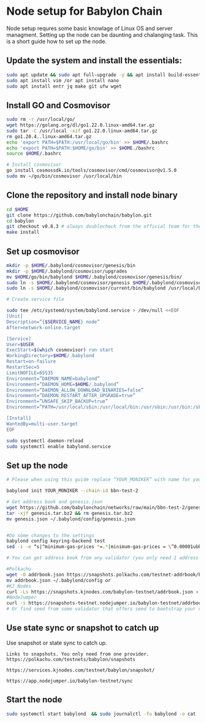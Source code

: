 # Node setup for Babylon Chain

Node setup requres some basic knowlage of Linux OS and server managment. Setting up the node
can be daunting and chalanging task. This is a short guide how to set up the node.

## Update the system and install the essentials:

```bash
sudo apt update && sudo apt full-upgrade -y && apt install build-essential 
sudo apt install vim /or apt install nano 
sudo apt install entr jq make git ufw wget 
```

## Install GO and Cosmovisor

```bash
sudo rm -r /usr/local/go/
wget https://golang.org/dl/go1.22.0.linux-amd64.tar.gz
sudo tar -C /usr/local -xzf go1.22.0.linux-amd64.tar.gz
rm go1.20.4..linux-amd64.tar.gz
echo 'export PATH=$PATH:/usr/local/go/bin' >> $HOME/.bashrc
echo 'export PATH=$PATH:$HOME/go/bin' >> $HOME./bashrc
source $HOME/.bashrc

# Install cosmovisor
go install cosmossdk.io/tools/cosmovisor/cmd/cosmovisor@v1.5.0
sudo mv ~/go/bin/cosmovisor /usr/local/bin
```

## Clone the repository and install node binary

```bash
cd $HOME 
git clone https://github.com/babylonchain/babylon.git
cd babylon 
git checkout v0.8.3 # always doublecheck from the official team for the right version
make install
```

## Set up cosmovisor

```bash 
mkdir -p $HOME/.babylond/cosmovisor/genesis/bin
mkdir -p $HOME/.babylond/cosmovisor/upgrades
mv $HOME/go/bin/babylond $HOME/.babylond/cosmovisor/genesis/bin/
sudo ln -s $HOME/.babylond/cosmovisor/genesis $HOME/.babylond/cosmovisor/current -f
sudo ln -s $HOME/.babylond/cosmovisor/current/bin/babylond /usr/local/bin/babylond -f

# Create service file

sudo tee /etc/systemd/system/babylond.service > /dev/null <<EOF
[Unit]
Description=”{$SERVICE_NAME} node”
After=network-online.target

[Service]
User=$USER
ExecStart=$(which cosmovisor) run start
WorkingDirectory=$HOME/.babylond
Restart=on-failure 
RestartSec=5
LimitNOFILE=65535
Environment=”DAEMON_NAME=babylond”
Environment=”DAEMON_HOME=$HOME/.babylond”
Environment=”DAEMON_ALLOW_DOWNLOAD_BINARIES=false”
Environment=”DAEMON_RESTART_AFTER_UPGRADE=true”
Environment=”UNSAFE_SKIP_BACKUP=true”
Environment=”PATH=/usr/local/sbin:/usr/local/bin:/usr/sbin:/usr/bin:/sbin:/bin:/usr/games:/usr/local/games:/snap/bin:$HOME/.babylond/cosmovisor/current/bin”

[Install]
WantedBy=multi-user.target
EOF

sudo systemctl daemon-reload
sudo systemctl enable babylond.service
```

## Set up the node 

```bash
# Please when using this guide replace “YOUR_MONIKER” with name for your node.

babylond init YOUR_MONIKER --chain-id bbn-test-2

# Get address book and genesis.json
wget https://github.com/babylonchain/networks/raw/main/bbn-test-2/genesis.tar.bz2
tar -xjf genesis.tar.bz2 && rm genesis.tar.bz2
mv genesis.json ~/.babylond/config/genesis.json


#Do some changes to the settings
babylond config keyring-backend test
sed -i -e “s|^minimum-gas-prices *=.*|minimum-gas-prices = \”0.00001ubbn\”|” $HOME/.babylond/config/app.toml

# You can get address book from any validator (you only need 1 address book)

#Polkachu
wget -O addrbook.json https://snapshots.polkachu.com/testnet-addrbook/babylon/addrbook.json –inet4-only
mv addrbook.json ~/.babylond/config or
#KJ Nodes
curl -Ls https://snapshots.kjnodes.com/babylon-testnet/addrbook.json > $HOME/.babylond/config/addrbook.json or
#NodeJumper
curl -s https://snapshots-testnet.nodejumper.io/babylon-testnet/addrbook.json > $HOME/.babylond/config/addrbook.json
# Or find seed from some validator that offers seed to bootstrap your node.
```

## Use state sync or snapshot to catch up

Use snapshot or state sync to catch up.


```
Links to snapshots. You only need from one provider.
https://polkachu.com/testnets/babylon/snapshots

https://services.kjnodes.com/testnet/babylon/snapshot/

https://app.nodejumper.io/babylon-testnet/sync
```

## Start the node

```bash
sudo systemctl start babylond  && sudo journalctl -fu babylond -o cat
```